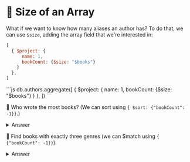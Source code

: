 
# 🦸 Size of an Array

What if we want to know how many aliases an author has? To do that, we can use `$size`, adding the array field that we're interested in:


<Tabs groupId="aggregations">
<TabItem value="atlas" label="Atlas UI">

```js
[
  { $project: {
      name: 1,
      bookCount: {$size: "$books"}
    }
  },
]
```

</TabItem>

<TabItem value="mongodb-shell" label="MongoDB Shell">
```js
db.authors.aggregate([
  { $project: {
      name: 1,
      bookCount: {$size: "$books"}
    }
  },
])
```
</TabItem>
</Tabs>

👐 Who wrote the most books? (We can sort using `{ $sort: {"bookCount": -1}}`.)

<details>
<summary>Answer</summary>
<div>


<Tabs groupId="aggregations">
<TabItem value="atlas" label="Atlas UI">

```js
[
  {
    $project: {
        name: 1,
        bookCount: {$size: "$books"}
    }
  },
  { $sort: {"bookCount": -1} },
  { $limit: 1 }
]
```

</TabItem>

<TabItem value="mongodb-shell" label="MongoDB Shell">

```js
let addNumberBooks = {
  $project: {
      name: 1,
      bookCount: {$size: "$books"}
  }
}

let orderByNumberOfBooksDesc = { $sort: {"bookCount": -1} }

let getOne = { $limit: 1 }

db.authors.aggregate([
  addNumberBooks,
  orderByNumberOfBooksDesc,
  getOne,
])
```

</TabItem>
</Tabs>

</div>
</details>


👐 Find books with exactly three genres (we can $match using `{ {"bookCount": -1}}`).


<details>
<summary>Answer</summary>
<div>


<Tabs groupId="aggregations">
<TabItem value="atlas" label="Atlas UI">

```js
[
  { 
      $match: { 
      genres: {$size: 3 } 
      } 
  },
  {$project: {
      title: 1,
      genres: 1
  }}
]
```

</TabItem>

<TabItem value="mongodb-shell" label="MongoDB Shell">

```js
db.books.aggregate([
  { 
      $match: { 
      genres: {$size: 3 } 
      } 
  },
  {$project: {
      title: 1,
      genres: 1
  }}
])
```

</TabItem>
</Tabs>

</div>
</details>
